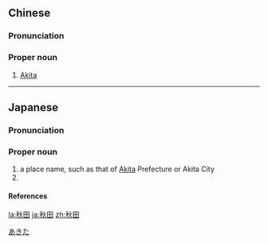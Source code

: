 ==Chinese==
{{zh-forms}}

===Pronunciation===
{{zh-pron
|m=Qiūtián
|cat=pn
}}

===Proper noun===
{{zh-proper noun}}

# [[Akita]]

----

==Japanese==
{{wikipedia|lang=ja}}
{{ja-kanjitab|あき|た|yomi=k}}

===Pronunciation===
{{ja-pron|あきた|acc=1|yomi=kun|acc_ref=NHK}}

===Proper noun===
{{ja-pos|あきた|proper}}

# a place name, such as that of [[Akita]] Prefecture or Akita City
# {{surname|lang=ja|sort=あきた}}

====References====
<references/>

[[Category:ja:Cities|あきた]]

[[la:秋田]]
[[ja:秋田]]
[[zh:秋田]]